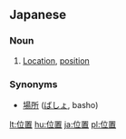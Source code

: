 ==Japanese==
{{ja-kanjitab|位|置}}
{{see|位置する}}
=== Noun ===
{{ja-noun|k|hira=いち|rom=ichi}}

# [[location|Location]], [[position]]

=== Synonyms ===
* [[場所]] ([[ばしょ]], basho)

[[lt:位置]]
[[hu:位置]]
[[ja:位置]]
[[pl:位置]]